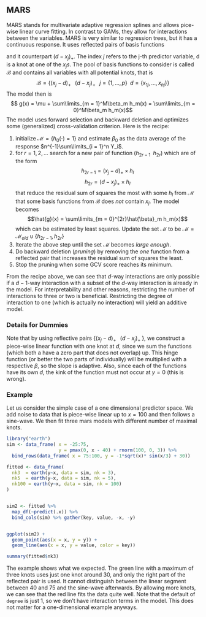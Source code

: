 ## MARS {#mars}
MARS stands for multivariate adaptive regression splines and allows
pice-wise linear curve fitting. In contrast to GAMs, they allow for interactions
between the variables. MARS is very similar to regression trees, but it has a
continuous response. It uses reflected pairs of basis functions

\begin{equation} 
  (x_j -d)_{+} = \begin{cases} x_j - d \;\;\ \text{if} \;\;\ x_j - d > 0 \\ 
  0 \;\;\ \text{else}. 
  \end{cases} 
\end{equation} and it counterpart
$(d - x_j)_{+}$. The index $j$ refers to the j-th predictor variable, d is a
knot at one of the $x_js$. The pool of basis functions to consider is called
$\mathcal{B}$ and contains all variables with all potential knots, that is $$
\mathcal{B} = \{(x_j - d)_+ \;\;\; (d - x_j)_+ \;\;\;j = \{1, ..., p\} \;\; d =
\{x_{1j}, ..., x_{nj}\}\}$$ The model then is $$ g(x)  = \mu + \sum\limits_{m =
1}^M\beta_m h_m(x) = \sum\limits_{m = 0}^M\beta_m h_m(x)$$ The model uses
forward selection and backward deletion and optimizes some (generalized)
cross-validation criterion. Here is the recipe:

1. initialize $\mathcal{M} = \{h_0(\cdot) = 1\}$ and estimate $\beta_0$ as the 
   data average of the response $n^{-1}\sum\limits_{i = 1}^n Y_i$. 
2. for $r = 1, 2, ...$ search for a new pair of function $(h_{2 r-1} \;\; 
   h_{2 r})$ which are of the form 
   $$h_{2 r-1} = (x_j -d)_+ \times h_l$$ 
   $$h_{2 r} = (d - x_j)_+ \times h_l$$ 
   that reduce the residual sum of squares the most with some $h_l$ from 
   $\mathcal{M}$ that some basis functions from $\mathcal{B}$ does *not* contain
   $x_j$. The model becomes 
   $$\hat{g}(x) = \sum\limits_{m = 0}^{2r}\hat{\beta}_m h_m(x)$$
   which can be estimated by least squares. Update the set $\mathcal{M}$
   to be $\mathcal{M} = \mathcal{M}_{old} \cup \{h_{2r-1}, h_{2r}\}$ 
3. Iterate the above step until the set $\mathcal{M}$ becomes *large enough*. 
4. Do backward deletion (*pruning*) by removing the *one* function from a reflected
   pair that increases the residual sum of squares the least. 
5. Stop the pruning when some GCV score reaches its minimum.

From the recipe above, we can see that $d$-way interactions are only possible 
if a $d-1$-way interaction with a subset of the $d$-way interaction is already 
in the model. For interpretability and other reasons, restricting the number of 
interactions to three or two is beneficial. Restricting the degree of 
interaction to one (which is actually no interaction) will yield an additive 
model.

### Details for Dummies 
Note that by using reflective pairs $\big\{(x_j - d)_+
\;\;\; (d - x_j)_{+}\; \}$, we construct a piece-wise linear function with one
knot at $d$, since we sum the functions (which both a have a zero part that does
not overlap) up. This hinge function (or better the two parts of individually)
will be multiplied with a respective $\beta$, so the slope is adaptive.
Also, since each of the functions have its own $d$, the kink of the function
must not occur at $y = 0$ (this is wrong).

### Example 
Let us consider the simple case of a one dimensional predictor space.
We add noise to data that is piece-wise linear up to $x= 100$ and then follows a
sine-wave. We then fit three mars models with different number of maximal knots.

```r
library("earth") 
sim <- data_frame( x = -25:75, 
                   y = pmax(0, x - 40) + rnorm(100, 0, 3)) %>% 
  bind_rows(data_frame( x = 75:100, y = -1*sqrt(x)* sin(x/3) + 30))

fitted <- data_frame( 
  nk3  = earth(y~x, data = sim, nk = 3), 
  nk5  = earth(y~x, data = sim, nk = 5), 
  nk100 = earth(y~x, data = sim, nk = 100)
)


sim2 <- fitted %>% 
  map_df(~predict(.x)) %>% 
  bind_cols(sim) %>% gather(key, value, -x, -y)


ggplot(sim2) + 
  geom_point(aes(x = x, y = y)) + 
  geom_line(aes(x = x, y = value, color = key)) 

summary(fitted$nk3) 
``` 
The example shows what we expected. The
green line with a maximum of three knots uses just one knot around 30, and only
the right part of the reflected pair is used. It cannot distinguish between the
linear segment between 40 and 75 and the sine-wave afterwards. By allowing more
knots, we can see that the red line fits the data quite well. Note that the
default of `degree` is just $1$, so we don't have interaction terms in the
model. This does not matter for a one-dimensional example anyways.
